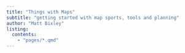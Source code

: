 ```yaml
---
title: "Things with Maps"
subtitle: "getting started with map sports, tools and planning"
author: "Matt Bixley"
listing:
  contents:
    - "pages/*.qmd"
---
```

